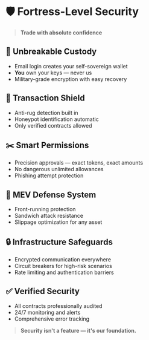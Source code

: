 # 🛡️ Fortress-Level Security

> **Trade with absolute confidence**

## 🔐 Unbreakable Custody  
- Email login creates your self-sovereign wallet  
- **You** own your keys — never us  
- Military-grade encryption with easy recovery  

## 🧠 Transaction Shield  
- Anti-rug detection built in  
- Honeypot identification automatic  
- Only verified contracts allowed  

## ✂️ Smart Permissions  
- Precision approvals — exact tokens, exact amounts  
- No dangerous unlimited allowances  
- Phishing attempt protection  

## 🦾 MEV Defense System  
- Front-running protection  
- Sandwich attack resistance  
- Slippage optimization for any asset  

## 🔒 Infrastructure Safeguards  
- Encrypted communication everywhere  
- Circuit breakers for high-risk scenarios  
- Rate limiting and authentication barriers  

## ✅ Verified Security  
- All contracts professionally audited  
- 24/7 monitoring and alerts  
- Comprehensive error tracking  

> **Security isn't a feature — it's our foundation.**
